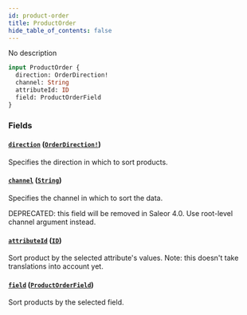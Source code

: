 ```yaml
---
id: product-order
title: ProductOrder
hide_table_of_contents: false
---
```


No description

```graphql
input ProductOrder {
  direction: OrderDirection!
  channel: String
  attributeId: ID
  field: ProductOrderField
}
```

### Fields

#### [`direction`](#) ([`OrderDirection!`](../../../developer/api-reference/enums/order-direction))

Specifies the direction in which to sort products.

#### [`channel`](#) ([`String`](../../../developer/api-reference/scalars/string))

Specifies the channel in which to sort the data.

DEPRECATED: this field will be removed in Saleor 4.0. Use root-level channel argument instead.

#### [`attributeId`](#) ([`ID`](../../../developer/api-reference/scalars/id))

Sort product by the selected attribute's values.
Note: this doesn't take translations into account yet.

#### [`field`](#) ([`ProductOrderField`](../../../developer/api-reference/enums/product-order-field))

Sort products by the selected field.
